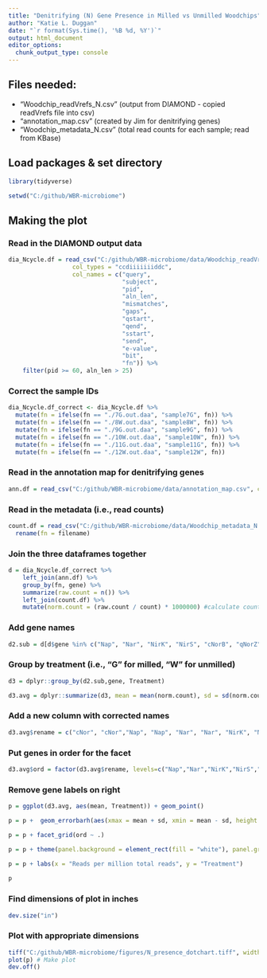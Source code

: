 ```yaml
---
title: "Denitrifying (N) Gene Presence in Milled vs Unmilled Woodchips"
author: "Katie L. Duggan"
date: "`r format(Sys.time(), '%B %d, %Y')`"
output: html_document
editor_options: 
  chunk_output_type: console
---
```


## Files needed:

- "Woodchip_readVrefs_N.csv" (output from DIAMOND - copied readVrefs file into csv)
- "annotation_map.csv" (created by Jim for denitrifying genes)
- "Woodchip_metadata_N.csv" (total read counts for each sample; read from KBase)

## Load packages & set directory
```r
library(tidyverse)

setwd("C:/github/WBR-microbiome")
```

## Making the plot

### Read in the DIAMOND output data
```r
dia_Ncycle.df = read_csv("C:/github/WBR-microbiome/data/Woodchip_readVrefs_N.csv", 
                  col_types = "ccdiiiiiiiddc", 
                  col_names = c("query", 
                                "subject", 
                                "pid",
                                "aln_len", 
                                "mismatches", 
                                "gaps", 
                                "qstart", 
                                "qend", 
                                "sstart", 
                                "send", 
                                "e-value", 
                                "bit", 
                                "fn")) %>%
    filter(pid >= 60, aln_len > 25)
```

### Correct the sample IDs
```r
dia_Ncycle.df_correct <- dia_Ncycle.df %>% 
  mutate(fn = ifelse(fn == "./7G.out.daa", "sample7G", fn)) %>% 
  mutate(fn = ifelse(fn == "./8W.out.daa", "sample8W", fn)) %>%
  mutate(fn = ifelse(fn == "./9G.out.daa", "sample9G", fn)) %>%
  mutate(fn = ifelse(fn == "./10W.out.daa", "sample10W", fn)) %>%
  mutate(fn = ifelse(fn == "./11G.out.daa", "sample11G", fn)) %>%
  mutate(fn = ifelse(fn == "./12W.out.daa", "sample12W", fn))
```

### Read in the annotation map for denitrifying genes
```r
ann.df = read_csv("C:/github/WBR-microbiome/data/annotation_map.csv", col_types = "cc", col_names = c("gene","subject"))
```

### Read in the metadata (i.e., read counts)
```r
count.df = read_csv("C:/github/WBR-microbiome/data/Woodchip_metadata_N.csv") %>%
  rename(fn = filename)
```

### Join the three dataframes together
```r
d = dia_Ncycle.df_correct %>%
    left_join(ann.df) %>%
    group_by(fn, gene) %>%
    summarize(raw.count = n()) %>%
    left_join(count.df) %>%
    mutate(norm.count = (raw.count / count) * 1000000) #calculate counts
```

### Add gene names
```r
d2.sub = d[d$gene %in% c("Nap", "Nar", "NirK", "NirS", "cNorB", "qNorZ", "NosZ"), ]
```

### Group by treatment (i.e., "G" for milled, "W" for unmilled)
```r
d3 = dplyr::group_by(d2.sub,gene, Treatment)

d3.avg = dplyr::summarize(d3, mean = mean(norm.count), sd = sd(norm.count))
```

### Add a new column with corrected names
```r
d3.avg$rename = c("cNor", "cNor","Nap", "Nap", "Nar", "Nar", "NirK", "NirK", "NirS", "NirS", "NosZ", "NosZ", "qNor", "qNor") 
```

### Put genes in order for the facet
```r
d3.avg$ord = factor(d3.avg$rename, levels=c("Nap","Nar","NirK","NirS","cNor","qNor","NosZ"))
```

### Remove gene labels on right
```r
p = ggplot(d3.avg, aes(mean, Treatment)) + geom_point()

p = p +  geom_errorbarh(aes(xmax = mean + sd, xmin = mean - sd, height = .5))

p = p + facet_grid(ord ~ .)

p = p + theme(panel.background = element_rect(fill = "white"), panel.grid.major.x = element_blank(), strip.background =element_rect(fill="gold"), panel.grid.major.y = element_line(linetype=3, color="dark grey"), legend.position="none", axis.text.y = element_text(size = 5)) #add legend position none.

p = p + labs(x = "Reads per million total reads", y = "Treatment")
  
p
```

### Find dimensions of plot in inches
```r
dev.size("in")
```

### Plot with appropriate dimensions
```r
tiff("C:/github/WBR-microbiome/figures/N_presence_dotchart.tiff", width = 8.4, height = 4, units = 'in', res = 150)
plot(p) # Make plot
dev.off()
```

